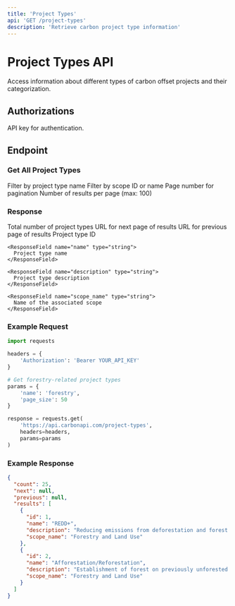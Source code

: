```yaml
---
title: 'Project Types'
api: 'GET /project-types'
description: 'Retrieve carbon project type information'
---
```


# Project Types API

Access information about different types of carbon offset projects and their categorization.

## Authorizations

<ParamField header="X-API-KEY" type="string" required>
  API key for authentication.
</ParamField>

## Endpoint

### Get All Project Types

<ParamField query="name" type="string">
  Filter by project type name
</ParamField>

<ParamField query="scope" type="string">
  Filter by scope ID or name
</ParamField>

<ParamField query="page" type="integer">
  Page number for pagination
</ParamField>

<ParamField query="page_size" type="integer" default="10">
  Number of results per page (max: 100)
</ParamField>

### Response

<ResponseField name="count" type="integer">
  Total number of project types
</ResponseField>

<ResponseField name="next" type="string">
  URL for next page of results
</ResponseField>

<ResponseField name="previous" type="string">
  URL for previous page of results
</ResponseField>

<ResponseField name="results" type="array">
  <Expandable title="Project Type properties">
    <ResponseField name="id" type="integer">
      Project type ID
    </ResponseField>
    
    <ResponseField name="name" type="string">
      Project type name
    </ResponseField>

    <ResponseField name="description" type="string">
      Project type description
    </ResponseField>

    <ResponseField name="scope_name" type="string">
      Name of the associated scope
    </ResponseField>
  </Expandable>
</ResponseField>

### Example Request

```python
import requests

headers = {
    'Authorization': 'Bearer YOUR_API_KEY'
}

# Get forestry-related project types
params = {
    'name': 'forestry',
    'page_size': 50
}

response = requests.get(
    'https://api.carbonapi.com/project-types',
    headers=headers,
    params=params
)
```

### Example Response

```json
{
  "count": 25,
  "next": null,
  "previous": null,
  "results": [
    {
      "id": 1,
      "name": "REDD+",
      "description": "Reducing emissions from deforestation and forest degradation",
      "scope_name": "Forestry and Land Use"
    },
    {
      "id": 2,
      "name": "Afforestation/Reforestation",
      "description": "Establishment of forest on previously unforested land",
      "scope_name": "Forestry and Land Use"
    }
  ]
}
``` 